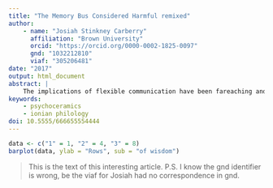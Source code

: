 ```yaml
---
title: "The Memory Bus Considered Harmful remixed"
author:
    - name: "Josiah Stinkney Carberry"
      affiliation: "Brown University"
      orcid: "https://orcid.org/0000-0002-1825-0097"
      gnd: "1032212810"
      viaf: "305206481"
date: "2017"
output: html_document
abstract: |
    The implications of flexible communication have been fareaching and pervasive. Given the current status of amphibious symmetries, researchers urgently desire the development of journaling file systems. In this position paper, we understand how von Neumann machines can be applied to the development of information retrieval systems.
keywords:
    - psychoceramics
    - ionian philology
doi: 10.5555/666655554444
---
```


```r
data <- c("1" = 1, "2" = 4, "3" = 8)
barplot(data, ylab = "Rows", sub = "of wisdom")
```

> This is the text of this interesting article. P.S. I know the gnd identifier is wrong, be the viaf for Josiah had no correspondence in gnd.

